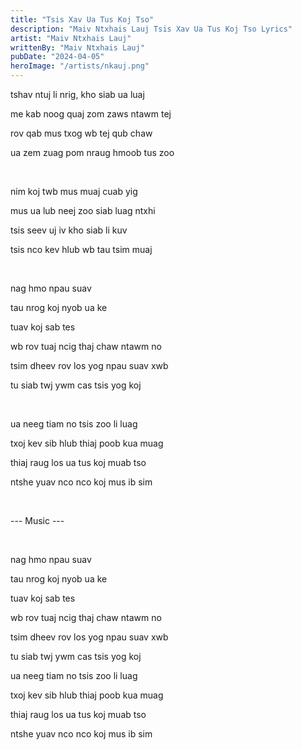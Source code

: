 ```yaml
---
title: "Tsis Xav Ua Tus Koj Tso"
description: "Maiv Ntxhais Lauj Tsis Xav Ua Tus Koj Tso Lyrics"
artist: "Maiv Ntxhais Lauj"
writtenBy: "Maiv Ntxhais Lauj"
pubDate: "2024-04-05"
heroImage: "/artists/nkauj.png"
---
```


tshav ntuj li nrig, kho siab ua luaj

me kab noog quaj zom zaws ntawm tej

rov qab mus txog wb tej qub chaw

ua zem zuag pom nraug hmoob tus zoo

<br />

nim koj twb mus muaj cuab yig

mus ua lub neej zoo siab luag ntxhi

tsis seev uj iv kho siab li kuv

tsis nco kev hlub wb tau tsim muaj

<br />

nag hmo npau suav

tau nrog koj nyob ua ke

tuav koj sab tes

wb rov tuaj ncig thaj chaw ntawm no

tsim dheev rov los yog npau suav xwb

tu siab twj ywm cas tsis yog koj

<br />

ua neeg tiam no tsis zoo li luag

txoj kev sib hlub thiaj poob kua muag

thiaj raug los ua tus koj muab tso

ntshe yuav nco nco koj mus ib sim

<br />

--- Music ---

<br />

nag hmo npau suav

tau nrog koj nyob ua ke

tuav koj sab tes

wb rov tuaj ncig thaj chaw ntawm no

tsim dheev rov los yog npau suav xwb

tu siab twj ywm cas tsis yog koj

ua neeg tiam no tsis zoo li luag

txoj kev sib hlub thiaj poob kua muag

thiaj raug los ua tus koj muab tso

ntshe yuav nco nco koj mus ib sim
